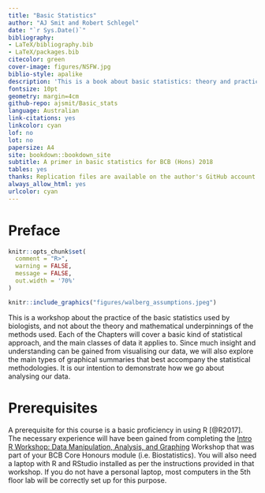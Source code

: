 ```yaml
--- 
title: "Basic Statistics"
author: "AJ Smit and Robert Schlegel"
date: "`r Sys.Date()`"
bibliography:
- LaTeX/bibliography.bib
- LaTeX/packages.bib
citecolor: green
cover-image: figures/NSFW.jpg
biblio-style: apalike
description: 'This is a book about basic statistics: theory and practice.'
fontsize: 10pt
geometry: margin=4cm
github-repo: ajsmit/Basic_stats
language: Australian
link-citations: yes
linkcolor: cyan
lof: no
lot: no
papersize: A4
site: bookdown::bookdown_site
subtitle: A primer in basic statistics for BCB (Hons) 2018
tables: yes
thanks: Replication files are available on the author's GitHub account
always_allow_html: yes
urlcolor: cyan
---
```


# Preface {-}

```r
knitr::opts_chunk$set(
  comment = "R>", 
  warning = FALSE, 
  message = FALSE,
  out.width = '70%'
)
```

```r
knitr::include_graphics("figures/walberg_assumptions.jpeg")
```

This is a workshop about the practice of the basic statistics used by biologists, and not about the theory and mathematical underpinnings of the methods used. Each of the Chapters will cover a basic kind of statistical approach, and the main classes of data it applies to. Since much insight and understanding can be gained from visualising our data, we will also explore the main types of graphical summaries that best accompany the statistical methodologies. It is our intention to demonstrate how we go about analysing our data. 

# Prerequisites {-}
A prerequisite for this course is a basic proficiency in using R [@R2017]. The necessary experience will have been gained from completing the [Intro R Workshop: Data Manipulation, Analysis, and Graphing](https://robwschlegel.github.io/Intro_R_Workshop/) Workshop that was part of your BCB Core Honours module (i.e. Biostatistics). You will also need a laptop with R and RStudio installed as per the instructions provided in that workshop. If you do not have a personal laptop, most computers in the 5th floor lab will be correctly set up for this purpose.


